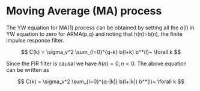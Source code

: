 # Moving Average (MA) process

The YW equation for MA(1) process can be obtained by setting all the $a(l)$ in YW equation to zero for ARMA(p,q) and noting that h(n)=b(n), the finite impulse response filter.

$$ 
 C(k)  =  \sigma_v^2 \sum_{l=0}^{q-k} b(l+k) b^*(l)~ \forall k
$$

Since the FIR filter is causal we have $h(n)=0, n<0$. The above equation can be written as

$$ 
 C(k)  =  \sigma_v^2 \sum_{l=0}^{q-|k|} b(l+|k|) b^*(l)~ \forall k
$$
